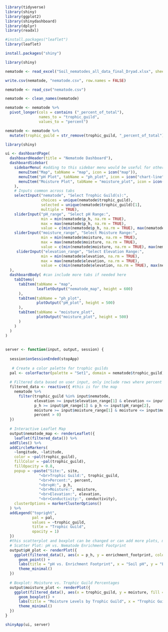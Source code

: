 ```r
library(tidyverse)
library(shiny)
library(ggplot2)
library(shinydashboard)
library(dplyr)
library(readxl)
```

```r
#install.packages("leaflet")
library(leaflet)
```

```r
install.packages("shiny")
```

```r
library(shiny)
```

```r
nematode <- read_excel("Soil_nematodes_all_data_final_Dryad.xlsx", sheet = 1)
```

```r
write.csv(nematode, "nematode.csv", row.names = FALSE)
```

```r
nematode <- read_csv("nematode.csv")
```

```r
nematode <- clean_names(nematode)
```

```r
nematode <- nematode %>% 
  pivot_longer(cols = contains ("_percent_of_total"), 
               names_to = "trophic_guild",
               values_to = "percent")
```

```r
nematode <- nematode %>% 
  mutate(trophic_guild = str_remove(trophic_guild, "_percent_of_total"))
```

```r
library(shiny)

ui <- dashboardPage(
  dashboardHeader(title = "Nematode Dashboard"),
  dashboardSidebar(
    sidebarMenu( #adding to this sidebar menu would be useful for other plots 
      menuItem("Map", tabName = "map", icon = icon("map")),
      menuItem("pH Plot", tabName = "ph_plot", icon = icon("chart-line")),
      menuItem("Moisture Plot", tabName = "moisture_plot", icon = icon("chart-bar"))
    ),
    # Inputs common across tabs
    selectInput("nematode", "Select Trophic Guild(s):", 
                choices = unique(nematode$trophic_guild), 
                selected = unique(nematode$trophic_guild)[1],
                multiple = TRUE),
    sliderInput("pH_range", "Select pH Range:",
                min = min(nematode$p_h, na.rm = TRUE), 
                max = max(nematode$p_h, na.rm = TRUE), 
                value = c(min(nematode$p_h, na.rm = TRUE), max(nematode$p_h, na.rm = TRUE))),
    sliderInput("moisture_range", "Select Moisture Range:",
                min = min(nematode$moisture, na.rm = TRUE), 
                max = max(nematode$moisture, na.rm = TRUE), 
                value = c(min(nematode$moisture, na.rm = TRUE), max(nematode$moisture, na.rm = TRUE))),
     sliderInput("elevation_range", "Select Elevation Range:",
                min = min(nematode$elevation, na.rm = TRUE), 
                max = max(nematode$elevation, na.rm = TRUE), 
                value = c(min(nematode$elevation, na.rm = TRUE), max(nematode$elevation, na.rm = TRUE)))
  ), 
  dashboardBody( #can include more tabs if needed here
    tabItems(
      tabItem(tabName = "map",
              leafletOutput("nematode_map", height = 600)
      ),
      tabItem(tabName = "ph_plot",
              plotOutput("pH_plot", height = 500)
      ),
      tabItem(tabName = "moisture_plot",
              plotOutput("moisture_plot", height = 500)
      )
    )
  )
)
                                  
  
server <- function(input, output, session) {
  
  session$onSessionEnded(stopApp)
  
   # Create a color palette for trophic guilds
  pal <- colorFactor(palette = "Set1", domain = nematode$trophic_guild)
  
  # Filtered data based on user input, only include rows where percent > 0
  filtered_data <- reactive({ #this is for the map 
    nematode %>%
      filter(trophic_guild %in% input$nematode,
             elevation >= input$elevation_range[1] & elevation <= input$elevation_range[2],
             p_h >= input$pH_range[1] & p_h <= input$pH_range[2],
             moisture >= input$moisture_range[1] & moisture <= input$moisture_range[2],
             percent > 0)
  })
  
  # Interactive Leaflet Map
  output$nematode_map <- renderLeaflet({
    leaflet(filtered_data()) %>%
  addTiles() %>%
  addCircleMarkers(
    ~longitude, ~latitude,
    color = ~pal(trophic_guild),
    fillColor = ~pal(trophic_guild),
    fillOpacity = 0.8,
    popup = ~paste("Site:", site, 
               "<br>Trophic Guild:", trophic_guild, 
               "<br>Percent:", percent,
               "<br>pH:", p_h,
               "<br>Moisture:", moisture,
               "<br>Elevation:", elevation, 
               "<br>Conductivity:", conductivity),
    clusterOptions = markerClusterOptions()
  ) %>%
  addLegend("topright", 
            pal = pal, 
            values = ~trophic_guild,
            title = "Trophic Guild",
            opacity = 1)
  })
  #this scatterplot and boxplot can be changed or can add more plots, make sure to add more tabs too 
  # Scatter Plot: pH vs. Nematode Enrichment Footprint
  output$pH_plot <- renderPlot({
    ggplot(filtered_data(), aes(x = p_h, y = enrichment_footprint, color = trophic_guild)) +
      geom_point() +
      labs(title = "pH vs. Enrichment Footprint", x = "Soil pH", y = "Enrichment Footprint") +
      theme_minimal()
  })
  
  # Boxplot: Moisture vs. Trophic Guild Percentages
  output$moisture_plot <- renderPlot({
    ggplot(filtered_data(), aes(x = trophic_guild, y = moisture, fill = trophic_guild)) +
      geom_boxplot() +
      labs(title = "Moisture Levels by Trophic Guild", x = "Trophic Guild", y = "Moisture") +
      theme_minimal()
  })
}

shinyApp(ui, server)
```

